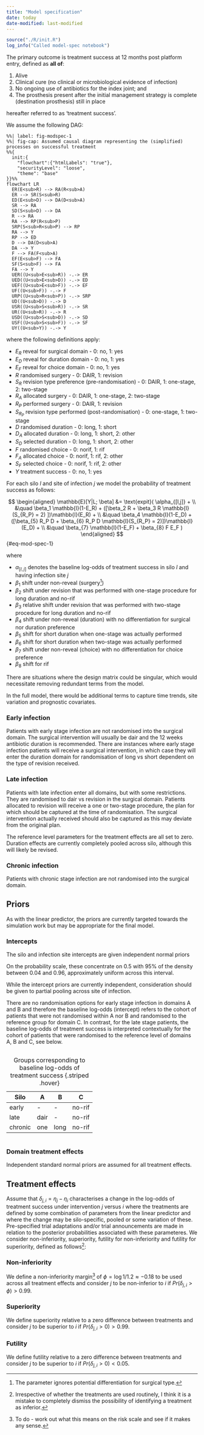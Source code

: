 ```yaml
---
title: "Model specification"
date: today
date-modified: last-modified
---
```


```r
source("./R/init.R")
log_info("Called model-spec notebook")
```

The primary outcome is treatment success at 12 months post platform entry, defined as **all of**: 

1. Alive
2. Clinical cure (no clinical or microbiological evidence of infection)
3. No ongoing use of antibiotics for the index joint; and
4. The prosthesis present after the initial management strategy is complete (destination prosthesis) still in place

hereafter referred to as 'treatment success'.

We assume the following DAG:

```mermaid
%%| label: fig-modspec-1
%%| fig-cap: Assumed causal diagram representing the (simplified) processes on successful treatment
%%{
  init:{
    "flowchart":{"htmlLabels": "true"},
    "securityLevel": "loose",
    "theme": "base"
}}%%
flowchart LR
  ER(E<sub>R) --> RA(R<sub>A) 
  ER --> SR(S<sub>R)
  ED(E<sub>D) --> DA(D<sub>A) 
  SR --> RA 
  SD(S<sub>D) --> DA 
  R --> RA
  RA --> RP(R<sub>P) 
  SRP(S<sub>R<sub>P) --> RP
  RA --> Y
  RP --> ED
  D --> DA(D<sub>A)
  DA --> Y
  F --> FA(F<sub>A)
  EF(E<sub>F) --> FA
  SF(S<sub>F) --> FA 
  FA --> Y
  UER((U<sub>E<sub>R)) -.-> ER
  UED((U<sub>E<sub>D)) -.-> ED
  UEF((U<sub>E<sub>F)) -.-> EF
  UF((U<sub>F)) -.-> F
  URP((U<sub>R<sub>P)) -.-> SRP
  UD((U<sub>D)) -.-> D
  USR((U<sub>S<sub>R)) -.-> SR
  UR((U<sub>R)) -.-> R
  USD((U<sub>S<sub>D)) -.-> SD
  USF((U<sub>S<sub>F)) -.-> SF
  UY((U<sub>Y)) -.-> Y
```

where the following definitions apply:

-   $E_R$ reveal for surgical domain - 0: no, 1: yes
-   $E_D$ reveal for duration domain - 0: no, 1: yes
-   $E_F$ reveal for choice domain - 0: no, 1: yes
-   $R$ randomised surgery - 0: DAIR, 1: revision
-   $S_R$ revision type preference (pre-randomisation) - 0: DAIR, 1: one-stage, 2: two-stage
-   $R_A$ allocated surgery - 0: DAIR, 1: one-stage, 2: two-stage
-   $R_P$ performed surgery - 0: DAIR, 1: revision
-   $S_{R_P}$ revision type performed (post-randomisation) - 0: one-stage, 1: two-stage
-   $D$ randomised duration - 0: long, 1: short
-   $D_A$ allocated duration - 0: long, 1: short, 2: other
-   $S_D$ selected duration - 0: long, 1: short, 2: other
-   $F$ randomised choice - 0: norif, 1: rif
-   $F_A$ allocated choice - 0: norif, 1: rif, 2: other
-   $S_F$ selected choice - 0: norif, 1: rif, 2: other
-   $Y$ treatment success - 0: no, 1: yes

For each silo $l$ and site of infection $j$ we model the probability of treatment success as follows:

$$
\begin{aligned}
\mathbb{E}[Y|L; \beta] &=  \text{expit}( \alpha_{[l,j]} + \\
  &\quad \beta_1 \mathbb{I}(1-E_R) + ([\beta_2 R + \beta_3 R \mathbb{I}(S_{R_P} = 2) ])\mathbb{I}(E_R) + \\
  &\quad \beta_4 \mathbb{I}(1-E_D) + ([\beta_{5} R_P D + \beta_{6} R_P D \mathbb{I}(S_{R_P} = 2)])\mathbb{I}(E_D) + \\
  &\quad \beta_{7} \mathbb{I}(1-E_F) + \beta_{8} F E_F )
\end{aligned}
$$ {#eq-mod-spec-1}

where 

+ $\alpha_{[l,j]}$ denotes the baseline log-odds of treatment success in silo $l$ and having infection site $j$
+ $\beta_{1}$ shift under non-reveal (surgery^[The parameter ignores potential differentiation for surgical type.])
+ $\beta_{2}$ shift under revision that was performed with one-stage procedure for long duration and no-rif
+ $\beta_{3}$ relative shift under revision that was performed with two-stage procedure for long duration and no-rif
+ $\beta_{4}$ shift under non-reveal (duration) with no differentiation for surgical nor duration preference
+ $\beta_{5}$ shift for short duration when one-stage was actually performed
+ $\beta_{6}$ shift for short duration when two-stage was actually performed
+ $\beta_{7}$ shift under non-reveal (choice) with no differentiation for choice preference
+ $\beta_{8}$ shift for rif

There are situations where the design matrix could be singular, which would necessitate removing redundant terms from the model.

In the full model, there would be additional terms to capture time trends, site variation and prognostic covariates.


### Early infection

Patients with early stage infection are not randomised into the surgical domain.
The surgical intervention will usually be dair and the 12 weeks antibiotic duration is recommended.
There are instances where early stage infection patients will receive a surgical intervention, in which case they will enter the duration domain for randomisation of long vs short dependent on the type of revision received.

### Late infection

Patients with late infection enter all domains, but with some restrictions.
They are randomised to dair vs revision in the surgical domain. 
Patients allocated to revision will receive a one or two-stage procedure, the plan for which should be captured at the time of randomisation.
The surgical intervention actually received should also be captured as this may deviate from the original plan.

The reference level parameters for the treatment effects are all set to zero.
Duration effects are currently completely pooled across silo, although this will likely be revised.

### Chronic infection

Patients with chronic stage infection are not randomised into the surgical domain.

## Priors

As with the linear predictor, the priors are currently targeted towards the simulation work but may be appropriate for the final model.

### Intercepts

The silo and infection site intercepts are given independent normal priors

\begin{aligned}
\alpha_{s(i),u(i)} \sim \mathcal{N}(0, 1.5^2)
\end{aligned}

On the probability scale, these concentrate on 0.5 with 95% of the density between 0.04 and 0.96, approximately uniform across this interval.

While the intercept priors are currently independent, consideration should be given to partial pooling across site of infection.

There are no randomisation options for early stage infection in domains A and B and therefore the baseline log-odds (intercept) refers to the cohort of patients that were not randomised within A nor B and randomised to the reference group for domain C.
In contrast, for the late stage patients, the baseline log-odds of treatment success is interpreted contextually for the cohort of patients that were randomised to the reference level of domains A, B and C, see below.

::: {.column width="50%"}

| Silo |  A | B | C | 
|------|-----|---|---|
| early |  - | - | no-rif | 
| late  | dair | - | no-rif |
| chronic | one | long | no-rif |

: Groups corresponding to baseline log-odds of treatment success {.striped .hover}
:::

### Domain treatment effects

Independent standard normal priors are assumed for all treatment effects.


## Treatment effects

Assume that $\delta_{j,i} = \eta_j - \eta_i$ characterises a change in the log-odds of treatment success under intervention $j$ versus $i$ where the treatments are defined by some combination of parameters from the linear predictor and where the change may be silo-specific, pooled or some variation of these.
Pre-specified trial adaptations and/or trial announcements are made in relation to the posterior probabilities associated with these parameteres.
We consider non-inferiority, superiority, futility for non-inferiority and futility for superiority, defined as follows^[Irrespective of whether the treatments are used routinely, I think it is a mistake to completely dismiss the possibility of identifying a treatment as inferior.]:

### Non-inferiority

We define a non-inferiority margin^[To do - work out what this means on the risk scale and see if it makes any sense.] of $\phi = \log{1/1.2} \approx -0.18$ to be used across all treatment effects and consider $j$ to be non-inferior to $i$ if $Pr(\delta_{j,i} > \phi) > 0.99$.

### Superiority

We define superiority relative to a zero difference between treatments and consider $j$ to be superior to $i$ if $Pr(\delta_{j,i} > 0) > 0.99$.

### Futility

We define futility relative to a zero difference between treatments and consider $j$ to be superior to $i$ if $Pr(\delta_{j,i} > 0) < 0.05$.






